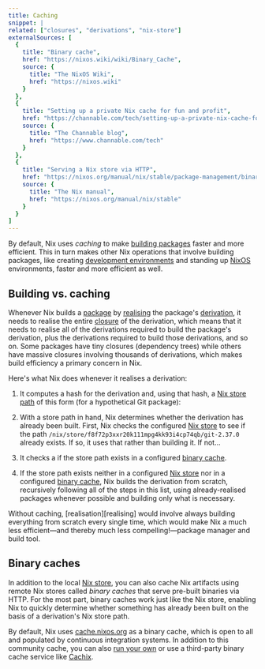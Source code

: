 ```yaml
---
title: Caching
snippet: |
related: ["closures", "derivations", "nix-store"]
externalSources: [
  {
    title: "Binary cache",
    href: "https://nixos.wiki/wiki/Binary_Cache",
    source: {
      title: "The NixOS Wiki",
      href: "https://nixos.wiki"
    }
  },
  {
    title: "Setting up a private Nix cache for fun and profit",
    href: "https://channable.com/tech/setting-up-a-private-nix-cache-for-fun-and-profit",
    source: {
      title: "The Channable blog",
      href: "https://www.channable.com/tech"
    }
  },
  {
    title: "Serving a Nix store via HTTP",
    href: "https://nixos.org/manual/nix/stable/package-management/binary-cache-substituter",
    source: {
      title: "The Nix manual",
      href: "https://nixos.org/manual/nix/stable"
    }
  }
]
---
```


By default, Nix uses *caching* to make [building packages][packages] faster and more efficient.
This in turn makes other Nix operations that involve building packages, like creating [development environments][dev] and standing up [NixOS] environments, faster and more efficient as well.

## Building vs. caching

Whenever Nix builds a [package][packages] by [realising] the package's [derivation], it needs to realise the entire [closure] of the derivation, which means that it needs to realise all of the derivations required to build the package's derivation, plus the derivations required to build those derivations, and so on.
Some packages have tiny closures (dependency trees) while others have massive closures involving thousands of derivations, which makes build efficiency a primary concern in Nix.

Here's what Nix does whenever it realises a derivation:

1. It computes a hash for the derivation and, using that hash, a [Nix store path][store-paths] of this form (for a hypothetical Git package):

    <NixStorePath pkg="git-2.37.0" hash="f8f72p3xxr20k111mpg4kk93i4cp74qb" />

1. With a store path in hand, Nix determines whether the derivation has already been built.
  First, Nix checks the configured [Nix store][store] to see if the path `/nix/store/f8f72p3xxr20k111mpg4kk93i4cp74qb/git-2.37.0` already exists.
  If so, it uses that rather than building it.
  If not...

1. It checks a if the store path exists in a configured [binary cache](#binary-caches).

1. If the store path exists neither in a configured [Nix store][store] nor in a configured [binary cache](#binary-caches), Nix builds the derivation from scratch, recursively following all of the steps in this list, using already-realised packages whenever possible and building only what is necessary.

<Admonition success title="Nix without caching" client:load>
Without caching, [realisation][realising] would involve always building everything from scratch every single time, which would make Nix a much less efficient&mdash;and thereby much less compelling!&mdash;package manager and build tool.
</Admonition>

## Binary caches

In addition to the local [Nix store][store], you can also cache Nix artifacts using remote Nix stores called *binary caches* that serve pre-built binaries via HTTP.
For the most part, binary caches work just like the Nix store, enabling Nix to quickly determine whether something has already been built on the basis of a derivation's Nix store path.

By default, Nix uses [cache.nixos.org][cache] as a binary cache, which is open to all and populated by continuous integration systems.
In addition to this community cache, you can also [run your own][run] or use a third-party binary cache service like [Cachix].

[binary-cache]: https://nixos.org/manual/nix/stable/package-management/binary-cache-substituter
[cache]: http://cache.nixos.org
[cachix]: https://www.cachix.org
[closure]: /concepts/closures
[derivation]: /concepts/derivations
[dev]: /concepts/dev-env
[nixos]: /concepts/nixos
[packages]: /concepts/packages
[realising]: /concepts/realisation
[run]: https://nixos.wiki/wiki/Binary_Cache
[store]: /concepts/nix-store
[store-paths]: /concepts/nix-store#store-paths
